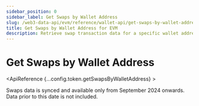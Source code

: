 ```yaml
---
sidebar_position: 0
sidebar_label: Get Swaps by Wallet Address
slug: /web3-data-api/evm/reference/wallet-api/get-swaps-by-wallet-address
title: Get Swaps by Wallet Address for EVM
description: Retrieve swap transaction data for a specific wallet address on EVM chains.
---
```




# Get Swaps by Wallet Address <MainnetBadge />

<SolanaApiBanner
  customTitle="Looking for swaps by wallet address on Solana?"
  customText="Access swaps by wallet address data using our powerful Solana API"
  customButtonText="Explore Solana API"
  customButtonLink="/web3-data-api/solana/reference/get-swaps-by-wallet-address"
/>

<ApiReference {...config.token.getSwapsByWalletAddress} >
<Admonition type="info" title="Note">

<p>
Swaps data is synced and available only from September 2024 onwards. Data
prior to this date is not included.
</p>
</Admonition>
</ApiReference>
